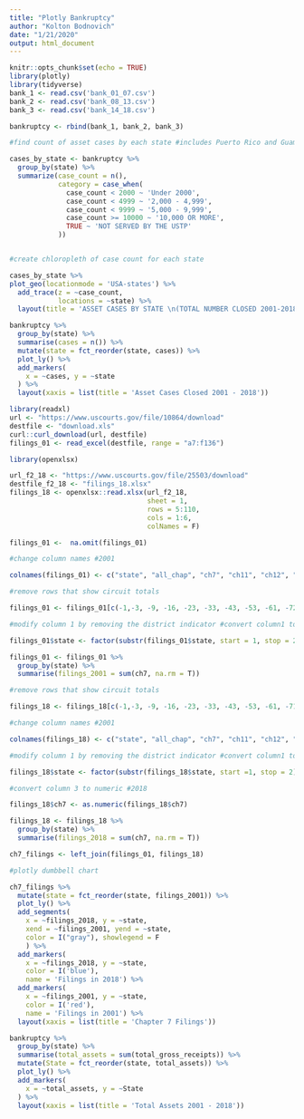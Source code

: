```yaml
---
title: "Plotly Bankruptcy"
author: "Kolton Bodnovich"
date: "1/21/2020"
output: html_document
---
```


```r
knitr::opts_chunk$set(echo = TRUE)
library(plotly)
library(tidyverse)
bank_1 <- read.csv('bank_01_07.csv')
bank_2 <- read.csv('bank_08_13.csv')
bank_3 <- read.csv('bank_14_18.csv')

bankruptcy <- rbind(bank_1, bank_2, bank_3)
```

```r

#find count of asset cases by each state #includes Puerto Rico and Guam, does NOT include North Carolina and Alabama 

cases_by_state <- bankruptcy %>% 
  group_by(state) %>% 
  summarize(case_count = n(),
            category = case_when(
              case_count < 2000 ~ 'Under 2000', 
              case_count < 4999 ~ '2,000 - 4,999',
              case_count < 9999 ~ '5,000 - 9,999', 
              case_count >= 10000 ~ '10,000 OR MORE', 
              TRUE ~ 'NOT SERVED BY THE USTP'
            )) 


#create chloropleth of case count for each state 

cases_by_state %>% 
plot_geo(locationmode = 'USA-states') %>% 
  add_trace(z = ~case_count, 
            locations = ~state) %>% 
  layout(title = 'ASSET CASES BY STATE \n(TOTAL NUMBER CLOSED 2001-2018)', geo = list(scope = 'usa'))

```

```r
bankruptcy %>% 
  group_by(state) %>% 
  summarise(cases = n()) %>% 
  mutate(state = fct_reorder(state, cases)) %>% 
  plot_ly() %>% 
  add_markers(
    x = ~cases, y = ~state
  ) %>% 
  layout(xaxis = list(title = 'Asset Cases Closed 2001 - 2018'))

```


```r
library(readxl)
url <- "https://www.uscourts.gov/file/10864/download"
destfile <- "download.xls"
curl::curl_download(url, destfile)
filings_01 <- read_excel(destfile, range = "a7:f136")

library(openxlsx)

url_f2_18 <- "https://www.uscourts.gov/file/25503/download"
destfile_f2_18 <- "filings_18.xlsx"
filings_18 <- openxlsx::read.xlsx(url_f2_18,
                                  sheet = 1, 
                                  rows = 5:110,
                                  cols = 1:6,
                                  colNames = F)

filings_01 <-  na.omit(filings_01)

#change column names #2001

colnames(filings_01) <- c("state", "all_chap", "ch7", "ch11", "ch12", "ch3")

#remove rows that show circuit totals

filings_01 <- filings_01[c(-1,-3, -9, -16, -23, -33, -43, -53, -61, -72, -88, -97), ]

#modify column 1 by removing the district indicator #convert column1 to factors

filings_01$state <- factor(substr(filings_01$state, start = 1, stop = 2))

filings_01 <- filings_01 %>% 
  group_by(state) %>% 
  summarise(filings_2001 = sum(ch7, na.rm = T))

#remove rows that show circuit totals

filings_18 <- filings_18[c(-1,-3, -9, -16, -23, -33, -43, -53, -61, -71, -87, -96), ]

#change column names #2001

colnames(filings_18) <- c("state", "all_chap", "ch7", "ch11", "ch12", "ch3")

#modify column 1 by removing the district indicator #convert column1 to factors

filings_18$state <- factor(substr(filings_18$state, start =1, stop = 2))

#convert column 3 to numeric #2018

filings_18$ch7 <- as.numeric(filings_18$ch7)

filings_18 <- filings_18 %>% 
  group_by(state) %>% 
  summarise(filings_2018 = sum(ch7, na.rm = T))

ch7_filings <- left_join(filings_01, filings_18)

#plotly dumbbell chart

ch7_filings %>% 
  mutate(state = fct_reorder(state, filings_2001)) %>% 
  plot_ly() %>% 
  add_segments(
    x = ~filings_2018, y = ~state, 
    xend = ~filings_2001, yend = ~state, 
    color = I("gray"), showlegend = F
    ) %>% 
  add_markers(
    x = ~filings_2018, y = ~state, 
    color = I('blue'), 
    name = 'Filings in 2018') %>% 
  add_markers(
    x = ~filings_2001, y = ~state, 
    color = I('red'), 
    name = 'Filings in 2001') %>% 
  layout(xaxis = list(title = 'Chapter 7 Filings'))

```

```r
bankruptcy %>% 
  group_by(state) %>% 
  summarise(total_assets = sum(total_gross_receipts)) %>% 
  mutate(State = fct_reorder(state, total_assets)) %>% 
  plot_ly() %>% 
  add_markers(
    x = ~total_assets, y = ~State
  ) %>% 
  layout(xaxis = list(title = 'Total Assets 2001 - 2018'))

```

